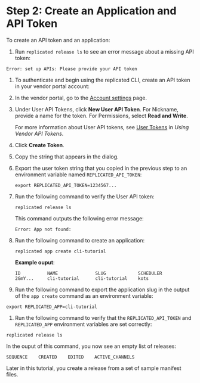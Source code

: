 # Step 2: Create an Application and API Token

To create an API token and an application:

1. Run `replicated release ls` to see an error message about a missing API token:

  ```
  Error: set up APIs: Please provide your API token
  ```

1. To authenticate and begin using the replicated CLI, create an API token in your vendor portal account:

  1. In the vendor portal, go to the [Account settings](https://vendor.replicated.com/account-settings) page.

  1. Under User API Tokens, click **New User API Token**. For Nickname, provide a name for the token. For Permissions, select **Read and Write**.

     For more information about User API tokens, see [User Tokens](/reference/replicated-cli-tokens#user-tokens) in _Using Vendor API Tokens_.

  1. Click **Create Token**.

  1. Copy the string that appears in the dialog.

1. Export the user token string that you copied in the previous step to an environment variable named `REPLICATED_API_TOKEN`:

   ```
   export REPLICATED_API_TOKEN=1234567...
   ```

1. Run the following command to verify the User API token:

   ```
   replicated release ls
   ```

   This command outputs the following error message:

   ```
   Error: App not found:
   ```

1. Run the following command to create an application:

    ```
    replicated app create cli-tutorial
    ```

    **Example ouput**:

    ```
    ID          NAME              SLUG            SCHEDULER
    2GmY...     cli-tutorial      cli-tutorial    kots
    ```

1. Run the following command to export the application slug in the output of the `app create` command as an environment variable:

  ```
  export REPLICATED_APP=cli-tutorial
  ```

1. Run the following command to verify that the `REPLICATED_API_TOKEN` and `REPLICATED_APP` environment variables are set correctly:

  ```
  replicated release ls
  ```

  In the ouput of this command, you now see an empty list of releases:

  ```
  SEQUENCE    CREATED    EDITED    ACTIVE_CHANNELS
  ```

  Later in this tutorial, you create a release from a set of sample manifest files.
